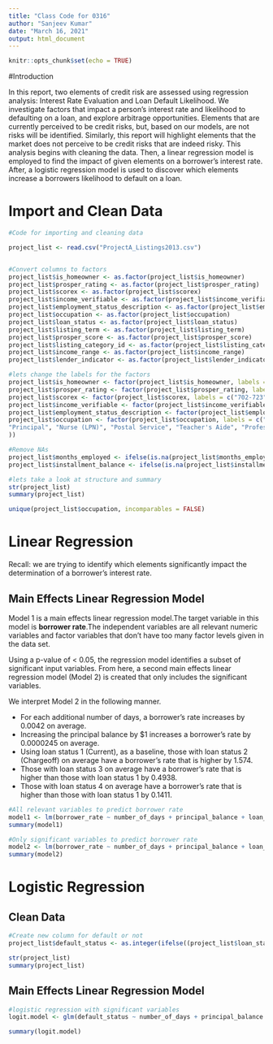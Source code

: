 ```yaml
---
title: "Class Code for 0316"
author: "Sanjeev Kumar"
date: "March 16, 2021"
output: html_document
---
```


```r
knitr::opts_chunk$set(echo = TRUE)
```

#Introduction

In this report, two elements of credit risk are assessed using regression analysis: Interest Rate Evaluation and Loan Default Likelihood. We investigate factors that impact a person's interest rate and likelihood to defaulting on a loan, and explore arbitrage opportunities. Elements that are currently perceived to be credit risks, but, based on our models, are not risks will be identified. Similarly, this report will highlight elements that the market does not perceive to be credit risks that are indeed risky. 
This analysis begins with cleaning the data. Then, a linear regression model is employed to find the impact of given elements on a borrower's interest rate. After, a logistic regression model is used to discover which elements increase a borrowers likelihood to default on a loan. 

# Import and Clean Data

```r
#Code for importing and cleaning data

project_list <- read.csv("ProjectA_Listings2013.csv")



```



```r
#Convert columns to factors
project_list$is_homeowner <- as.factor(project_list$is_homeowner)
project_list$prosper_rating <- as.factor(project_list$prosper_rating)
project_list$scorex <- as.factor(project_list$scorex)
project_list$income_verifiable <- as.factor(project_list$income_verifiable)
project_list$employment_status_description <- as.factor(project_list$employment_status_description)
project_list$occupation <- as.factor(project_list$occupation)
project_list$loan_status <- as.factor(project_list$loan_status)
project_list$listing_term <- as.factor(project_list$listing_term)
project_list$prosper_score <- as.factor(project_list$prosper_score)
project_list$listing_category_id <- as.factor(project_list$listing_category_id)
project_list$income_range <- as.factor(project_list$income_range)
project_list$lender_indicator <- as.factor(project_list$lender_indicator)

#lets change the labels for the factors
project_list$is_homeowner <- factor(project_list$is_homeowner, labels = c("TRUE", "FALSE"))
project_list$prosper_rating <- factor(project_list$prosper_rating, labels = c("B", "D", "E", "HR", "A", "AA", "C"))
project_list$scorex <- factor(project_list$scorex, labels = c("702-723", "650-664", "620-639", "640-649", "748-777", "665-689", "778+", "600-619", "690-701", "724-747", "< 600"))
project_list$income_verifiable <- factor(project_list$income_verifiable, labels = c("TRUE", "FALSE"))
project_list$employment_status_description <- factor(project_list$employment_status_description, labels = c("Employed", "Other", "Full-time", "Self-employed", "Not employed", "Part-time", "Retired"))
project_list$occupation <- factor(project_list$occupation, labels = c("Other", "Sales - Retail", "Computer Programmer", "Teacher", "Executive", "Realtor", "Tradesman - Mechanic", "Medical Technician", "Administrative Assistant", "Pharmacist", "Accountant/CPA", "Professional", "Attorney", "Nurse (RN)", "Police Officer/Correction Officer", "Retail Management", "Analyst", "Construction", "Sales - Commission", "Skilled Labor", "Clerical", "Civil Service", "Engineer - Electrical", "Truck Driver", "Military Enlisted", "Waiter/Waitress", "Engineer - Mechanical", "Food Service Management", "Laborer", "Social Worker", "Architect", "Fireman", "Tradesman - Electrician", "Doctor", "Investor", "Bus Driver", "Chemist", "Food Service", "Biologist", "Military Officer", "Tradesman - Plumber",
"Principal", "Nurse (LPN)", "Postal Service", "Teacher's Aide", "Professor", "Dentist", "Pilot - Private/Commercial", "Engineer - Chemical", "Landscaping", "Religious", "Student - College Graduate Student", "Homemaker", "Scientist", "Clergy", "Judge", "Nurse's Aide", "Tradesman - Carpenter", "Car Dealer", "Flight Attendant", "Student - Community College", "Psychologist", "Student - College Senior", "Student - College Junior", "Student - College Freshman", "Student - College Sophomore", "Student - Technical School", ""
))

#Remove NAs
project_list$months_employed <- ifelse(is.na(project_list$months_employed),mean(project_list$months_employed,na.rm = TRUE),project_list$months_employed)
project_list$installment_balance <- ifelse(is.na(project_list$installment_balance),mean(project_list$installment_balance,na.rm = TRUE),project_list$installment_balance)

#lets take a look at structure and summary
str(project_list)
summary(project_list)

```

```r
unique(project_list$occupation, incomparables = FALSE)
```


# Linear Regression

Recall: we are trying to identify which elements significantly impact the determination of a borrower's interest rate. 

## Main Effects Linear Regression Model

Model 1 is a main effects linear regression model.The target variable in this model is **borrower rate**.The independent variables are all relevant numeric variables and factor variables that don't have too many factor levels given in the data set.

Using a p-value of < 0.05, the regression model identifies a subset of significant input variables. From here, a second main effects linear regression model (Model 2) is created that only includes the significant variables. 

We interpret Model 2 in the following manner. 

* For each additional number of days, a borrower's rate increases by 0.0042 on average. 
* Increasing the principal balance by $1 increases a borrower's rate by 0.0000245 on average. 
* Using loan status 1 (Current), as a baseline, those with loan status 2 (Chargeoff) on average have a borrower's rate that is higher by 1.574. 
* Those with loan status 3 on average have a borrower's rate that is higher than those with loan status 1 by 0.4938. 
* Those with loan status 4 on average have a borrower's rate that is higher than those with loan status 1 by 0.1411.   

```r

#All relevant variables to predict borrower rate
model1 <- lm(borrower_rate ~ number_of_days	+ principal_balance	+ loan_status	+ amount_funded	+ prosper_rating	+ listing_term	+ listing_monthly_payment	+ scorex	+ prosper_score	+ listing_category_id	+income_range	+ stated_monthly_income	+ income_verifiable	+ dti_wprosper_loan	+ months_employed	+ lender_indicator	+ monthly_debt	+ current_delinquencies	+ delinquencies_last7_years	+ public_records_last10_years	+ public_records_last12_months	+ credit_lines_last7_years	+ inquiries_last6_months	+ amount_delinquent	+ current_credit_lines	+ open_credit_lines	+  bankcard_utilization	+ total_open_revolving_accounts	+ installment_balance	+ real_estate_balance	+ revolving_balance	+ real_estate_payment	+ revolving_available_percent	+ total_inquiries	+  total_trade_items	+ satisfactory_accounts	+  now_delinquent_derog	+ was_delinquent_derog	+ delinquencies_over30_days	+ delinquencies_over60_days	+ delinquencies_over90_days	+ is_homeowner + employment_status_description + occupation	, data = project_list)
summary(model1)

#Only significant variables to predict borrower rate
model2 <- lm(borrower_rate ~ number_of_days	+ principal_balance	+ loan_status	+ amount_funded	+ prosper_rating	+ listing_term	+ listing_monthly_payment	+ dti_wprosper_loan + lender_indicator	+ inquiries_last6_months	+ open_credit_lines	+  bankcard_utilization	+ revolving_balance	+ revolving_available_percent	+ total_inquiries	+ delinquencies_over30_days	+ is_homeowner, data = project_list)
summary(model2)
```
# Logistic Regression 

## Clean Data
```r
#Create new column for default or not
project_list$default_status <- as.integer(ifelse((project_list$loan_status == 2 | project_list$loan_status == 3), 1, 0))

str(project_list)
summary(project_list)

```

## Main Effects Linear Regression Model

```r


#logistic regression with significant variables
logit.model <- glm(default_status ~ number_of_days + principal_balance + amount_funded + prosper_rating + borrower_rate + listing_term + listing_monthly_payment + lender_indicator + delinquencies_last7_years + inquiries_last6_months + bankcard_utilization + revolving_balance + satisfactory_accounts,data = project_list, family = "binomial")

summary(logit.model)

```




